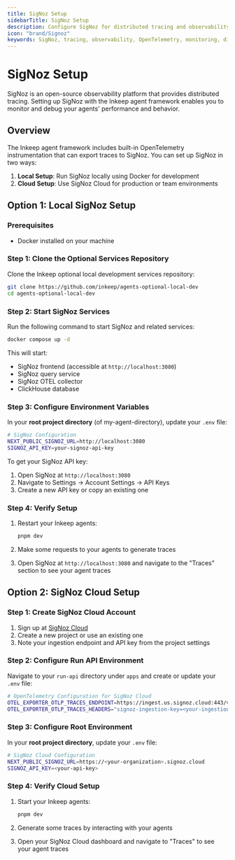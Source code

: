 ```yaml
---
title: SigNoz Setup
sidebarTitle: SigNoz Setup
description: Configure SigNoz for distributed tracing and observability in your Inkeep agent framework
icon: "brand/Signoz"
keywords: SigNoz, tracing, observability, OpenTelemetry, monitoring, distributed tracing
---
```


# SigNoz Setup

SigNoz is an open-source observability platform that provides distributed tracing. Setting up SigNoz with the Inkeep agent framework enables you to monitor and debug your agents' performance and behavior.

## Overview

The Inkeep agent framework includes built-in OpenTelemetry instrumentation that can export traces to SigNoz. You can set up SigNoz in two ways:

1. **Local Setup**: Run SigNoz locally using Docker for development
2. **Cloud Setup**: Use SigNoz Cloud for production or team environments

## Option 1: Local SigNoz Setup

### Prerequisites

- Docker installed on your machine

### Step 1: Clone the Optional Services Repository

Clone the Inkeep optional local development services repository:

```bash
git clone https://github.com/inkeep/agents-optional-local-dev
cd agents-optional-local-dev
```

### Step 2: Start SigNoz Services

Run the following command to start SigNoz and related services:

```bash
docker compose up -d
```

This will start:
- SigNoz frontend (accessible at `http://localhost:3080`)
- SigNoz query service
- SigNoz OTEL collector
- ClickHouse database

### Step 3: Configure Environment Variables

In your **root project directory** (of my-agent-directory), update your `.env` file:

```bash
# SigNoz Configuration
NEXT_PUBLIC_SIGNOZ_URL=http://localhost:3080
SIGNOZ_API_KEY=your-signoz-api-key
```

To get your SigNoz API key:

1. Open SigNoz at `http://localhost:3080`
2. Navigate to Settings → Account Settings → API Keys
3. Create a new API key or copy an existing one

### Step 4: Verify Setup

1. Restart your Inkeep agents:
   ```bash
   pnpm dev
   ```

2. Make some requests to your agents to generate traces

3. Open SigNoz at `http://localhost:3080` and navigate to the "Traces" section to see your agent traces

## Option 2: SigNoz Cloud Setup

### Step 1: Create SigNoz Cloud Account

1. Sign up at [SigNoz Cloud](https://signoz.io/teams/)
2. Create a new project or use an existing one
3. Note your ingestion endpoint and API key from the project settings

### Step 2: Configure Run API Environment

Navigate to your `run-api` directory under `apps` and create or update your `.env` file:

```bash
# OpenTelemetry Configuration for SigNoz Cloud
OTEL_EXPORTER_OTLP_TRACES_ENDPOINT=https://ingest.us.signoz.cloud:443/v1/traces
OTEL_EXPORTER_OTLP_TRACES_HEADERS="signoz-ingestion-key=<your-ingestion-key>"
```

### Step 3: Configure Root Environment

In your **root project directory**, update your `.env` file:

```bash
# SigNoz Cloud Configuration
NEXT_PUBLIC_SIGNOZ_URL=https://<your-organization>.signoz.cloud
SIGNOZ_API_KEY=<your-api-key>
```


### Step 4: Verify Cloud Setup

1. Start your Inkeep agents:
   ```bash
   pnpm dev
   ```

2. Generate some traces by interacting with your agents

3. Open your SigNoz Cloud dashboard and navigate to "Traces" to see your agent traces
